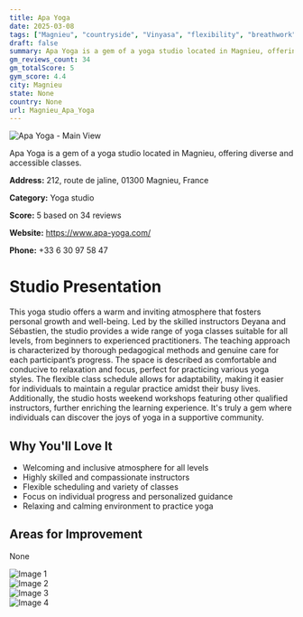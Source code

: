 ```yaml
---
title: Apa Yoga
date: 2025-03-08
tags: ["Magnieu", "countryside", "Vinyasa", "flexibility", "breathwork", "welcoming", "inclusive", "Magnieu"]  
draft: false
summary: Apa Yoga is a gem of a yoga studio located in Magnieu, offering diverse and accessible classes.
gm_reviews_count: 34
gm_totalScore: 5
gym_score: 4.4
city: Magnieu
state: None
country: None
url: Magnieu_Apa_Yoga
---
```


<div className="aspect-[16/9] relative my-8">
  <img 
    src="https://lh5.googleusercontent.com/p/AF1QipMlwxAhS6lY1EEhcTK5g_cvkEgiYx8DRe6kmQzm=w1920-h1080-k-no"
    alt="Apa Yoga - Main View"
    className="object-cover absolute inset-0 w-full h-full rounded-lg"
  />
</div>

Apa Yoga is a gem of a yoga studio located in Magnieu, offering diverse and accessible classes.

**Address:** 212, route de jaline, 01300 Magnieu, France

**Category:** Yoga studio

**Score:** 5 based on 34 reviews

**Website:** https://www.apa-yoga.com/

**Phone:** +33 6 30 97 58 47

# Studio Presentation

This yoga studio offers a warm and inviting atmosphere that fosters personal growth and well-being. Led by the skilled instructors Deyana and Sébastien, the studio provides a wide range of yoga classes suitable for all levels, from beginners to experienced practitioners. The teaching approach is characterized by thorough pedagogical methods and genuine care for each participant’s progress. The space is described as comfortable and conducive to relaxation and focus, perfect for practicing various yoga styles. The flexible class schedule allows for adaptability, making it easier for individuals to maintain a regular practice amidst their busy lives. Additionally, the studio hosts weekend workshops featuring other qualified instructors, further enriching the learning experience. It's truly a gem where individuals can discover the joys of yoga in a supportive community.

## Why You'll Love It

- Welcoming and inclusive atmosphere for all levels
- Highly skilled and compassionate instructors
- Flexible scheduling and variety of classes
- Focus on individual progress and personalized guidance
- Relaxing and calming environment to practice yoga

## Areas for Improvement

None

<div className="grid grid-cols-1 xl:grid-cols-2 gap-4 my-8">
<div className="aspect-[4/3] relative"><img src="https://lh3.googleusercontent.com/p/AF1QipNoFkB6RmACuxc6XHmbRRuryYX1GEExaD4dGedw=w1920-h1080-k-no" alt="Image 1" className="object-cover absolute inset-0 w-full h-full rounded-lg" /></div>
<div className="aspect-[4/3] relative"><img src="https://lh5.googleusercontent.com/p/AF1QipMIi0t145swhXqTFgOc4ARMWp2YPgz6qwZC2lOr=w1920-h1080-k-no" alt="Image 2" className="object-cover absolute inset-0 w-full h-full rounded-lg" /></div>
<div className="aspect-[4/3] relative"><img src="https://lh5.googleusercontent.com/p/AF1QipOHNb1rF4DBWXCuEw_UElKijxubz3fz0ebs37eP=w1920-h1080-k-no" alt="Image 3" className="object-cover absolute inset-0 w-full h-full rounded-lg" /></div>
<div className="aspect-[4/3] relative"><img src="https://lh5.googleusercontent.com/p/AF1QipMKwtGdvvrNKfIH_P70laLeawVzdeCVi-NCOjBQ=w1920-h1080-k-no" alt="Image 4" className="object-cover absolute inset-0 w-full h-full rounded-lg" /></div>
</div>